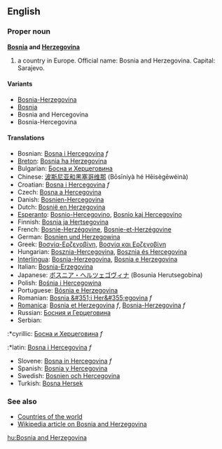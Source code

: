 ==English==
===Proper noun===
'''[[Bosnia]] and [[Herzegovina]]'''

# a country in Europe. Official name: Bosnia and Herzegovina. Capital: Sarajevo.

====Variants====

*[[Bosnia-Herzegovina]]
*[[Bosnia]]
*Bosnia and Hercegovina
*Bosnia-Hercegovina

====Translations====

*Bosnian: [[Bosna i Hercegovina]] ''f''
*[[Breton]]: [[Bosnia ha Herzegovina]]
*Bulgarian: [[Босна и Херцеговина]]
*Chinese: [[波斯尼亚和黑塞哥维那]] (Bōsīníyà hé Hēisègēwéinà)
*Croatian: [[Bosna i Hercegovina]] ''f''
*Czech: [[Bosna a Hercegovina]]
*Danish: [[Bosnien-Hercegovina]]
*Dutch: [[Bosnië en Herzegovina]]
*[[Esperanto]]: [[Bosnio-Hercegovino]], [[Bosnio kaj Hercegovino]]
*Finnish: [[Bosnia ja Hertsegovina]]
*French: [[Bosnie-Herzégovine]], [[Bosnie-et-Herzégovine]]
*German: [[Bosnien und Herzegowina]]
*Greek: [[Βοσνία-Ερζεγοβίνη]], [[Βοσνία και Ερζεγοβίνη]]
*Hungarian: [[Bosznia-Hercegovina]], [[Bosznia és Hercegovina]]
*[[Interlingua]]: [[Bosnia-Herzegovina]], [[Bosnia e Herzegovina]]
*Italian: [[Bosnia-Erzegovina]]
*Japanese: [[ボスニア・ヘルツェゴヴィナ]] (Bosunia Herutsegobina)
*Polish: [[Bośnia i Hercegowina]]
*Portuguese: [[Bósnia e Herzegovina]]
*Romanian: [[Bosnia &#351;i Her&#355;egovina]] ''f''
*[[Romanica]]: [[Bosnia et Herzegovina]] ''f'', [[Bosnia-Herzegovina]] ''f''
*Russian: [[Босния и Герцеговина]]
*Serbian:
:*cyrillic: [[Босна и Херцеговина]] ''f''
:*latin:  [[Bosna i Hercegovina]] ''f''
*Slovene: [[Bosna in Hercegovina]] ''f''
*Spanish: [[Bosnia y Hercegovina]]
*Swedish: [[Bosnien och Hercegovina]]
*Turkish: [[Bosna Hersek]]

===See also===
*[[Countries of the world]]
*[[w:Bosnia and Herzegovina|Wikipedia article on Bosnia and Herzegovina]]

[[hu:Bosnia and Herzegovina]]